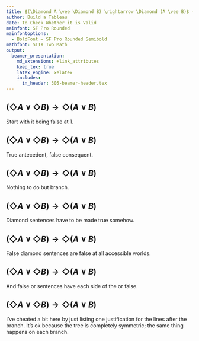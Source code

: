 ```yaml
---
title: $(\Diamond A \vee \Diamond B) \rightarrow \Diamond (A \vee B)$ (in K)
author: Build a Tableau
date: To Check Whether it is Valid
mainfont: SF Pro Rounded
mainfontoptions:
  - BoldFont = SF Pro Rounded Semibold
mathfont: STIX Two Math
output: 
  beamer_presentation:
    md_extensions: +link_attributes
    keep_tex: true
    latex_engine: xelatex
    includes:
      in_header: 305-beamer-header.tex
---
```


## $(\Diamond A \vee \Diamond B) \rightarrow \Diamond (A \vee B)$

\begin{oltableau}
[\pFmla{\False}{(\Diamond A \vee \Diamond B) \rightarrow \Diamond (A \vee B)}{1}, just = \TAss,
]
\end{oltableau}

\bigskip

Start with it being false at 1.

## $(\Diamond A \vee \Diamond B) \rightarrow \Diamond (A \vee B)$

\begin{oltableau}
[\pFmla{\False}{(\Diamond A \vee \Diamond B) \rightarrow \Diamond (A \vee B)}{1}, checked, just = \TAss,
  [\pFmla{\True}{\Diamond A \vee \Diamond B}{1}, just = {\TRule{\False}{\rightarrow}[1]},
    [\pFmla{\False}{\Diamond (A \vee B)}{1}, just = {\TRule{\False}{\rightarrow}[1]}
    ]
  ]
]
\end{oltableau}

\bigskip

True antecedent, false consequent.

## $(\Diamond A \vee \Diamond B) \rightarrow \Diamond (A \vee B)$

\begin{oltableau}
[\pFmla{\False}{(\Diamond A \vee \Diamond B) \rightarrow \Diamond (A \vee B)}{1}, checked, just = \TAss,
  [\pFmla{\True}{\Diamond A \vee \Diamond B}{1}, checked, just = {\TRule{\False}{\rightarrow}[1]},
    [\pFmla{\False}{\Diamond (A \vee B)}{1}, just = {\TRule{\False}{\rightarrow}[1]},
      [\pFmla{\True}{\Diamond A}{1}, just = {\TRule{\True}{\vee}[2]}]
      [\pFmla{\True}{\Diamond B}{1}, just = {\TRule{\True}{\vee}[2]}]
    ]
  ]
]
\end{oltableau}

\bigskip

Nothing to do but branch.


## $(\Diamond A \vee \Diamond B) \rightarrow \Diamond (A \vee B)$

\begin{oltableau}
[\pFmla{\False}{(\Diamond A \vee \Diamond B) \rightarrow \Diamond (A \vee B)}{1}, checked, just = \TAss,
  [\pFmla{\True}{\Diamond A \vee \Diamond B}{1}, checked, just = {\TRule{\False}{\rightarrow}[1]},
    [\pFmla{\False}{\Diamond (A \vee B)}{1}, just = {\TRule{\False}{\rightarrow}[1]},
      [\pFmla{\True}{\Diamond A}{1}, checked, just = {\TRule{\True}{\vee}[2]}
        [\pFmla{\True}{A}{1.1}, just = {\TRule{\True}{\Diamond}[4]}
        ]
      ]
      [\pFmla{\True}{\Diamond B}{1}, checked, just = {\TRule{\True}{\vee}[2]}
        [\pFmla{\True}{B}{1.2}, just = {\TRule{\True}{\Diamond}[4]}
        ]
      ]
    ]
  ]
]
\end{oltableau}

\bigskip

Diamond sentences have to be made true somehow.

## $(\Diamond A \vee \Diamond B) \rightarrow \Diamond (A \vee B)$

\begin{oltableau}
[\pFmla{\False}{(\Diamond A \vee \Diamond B) \rightarrow \Diamond (A \vee B)}{1}, checked, just = \TAss,
  [\pFmla{\True}{\Diamond A \vee \Diamond B}{1}, checked, just = {\TRule{\False}{\rightarrow}[1]},
    [\pFmla{\False}{\Diamond (A \vee B)}{1}, just = {\TRule{\False}{\rightarrow}[1]},
      [\pFmla{\True}{\Diamond A}{1}, checked, just = {\TRule{\True}{\vee}[2]}
        [\pFmla{\True}{A}{1.1}, just = {\TRule{\True}{\Diamond}[4]}
          [\pFmla{\False}{A \vee B}{1.1},  just = {\TRule{\False}{\Diamond}[3]}
          ]
        ]
      ]
      [\pFmla{\True}{\Diamond B}{1}, checked,  just = {\TRule{\True}{\vee}[2]}
        [\pFmla{\True}{B}{1.2}, just = {\TRule{\True}{\Diamond}[4]}
          [\pFmla{\False}{A \vee B}{1.2},  just = {\TRule{\False}{\Diamond}[3]}
          ]
        ]
      ]
    ]
  ]
]
\end{oltableau}

\bigskip

False diamond sentences are false at all accessible worlds.

## $(\Diamond A \vee \Diamond B) \rightarrow \Diamond (A \vee B)$

\begin{oltableau}
[\pFmla{\False}{(\Diamond A \vee \Diamond B) \rightarrow \Diamond (A \vee B)}{1}, checked, just = \TAss,
  [\pFmla{\True}{\Diamond A \vee \Diamond B}{1}, checked, just = {\TRule{\False}{\rightarrow}[1]},
    [\pFmla{\False}{\Diamond (A \vee B)}{1}, just = {\TRule{\False}{\rightarrow}[1]},
      [\pFmla{\True}{\Diamond A}{1}, checked, just = {\TRule{\True}{\vee}[2]}
        [\pFmla{\True}{A}{1.1}, just = {\TRule{\True}{\Diamond}[4]}
          [\pFmla{\False}{A \vee B}{1.1},  checked, just = {\TRule{\False}{\Diamond}[3]}
            [\pFmla{\False}{A}{1.1}, just = {\TRule{\False}{\vee}[6]}, close]
          ]
        ]
      ]
      [\pFmla{\True}{\Diamond B}{1}, checked, just = {\TRule{\True}{\vee}[2]}
        [\pFmla{\True}{B}{1.2}, just = {\TRule{\True}{\Diamond}[4]}
          [\pFmla{\False}{A \vee B}{1.2},  checked, just = {\TRule{\False}{\Diamond}[3]}
            [\pFmla{\False}{B}{1.2}, just = {\TRule{\False}{\vee}[6]}, close]
          ]
        ]
      ]
    ]
  ]
]
\end{oltableau}

\bigskip

And false or sentences have each side of the or false.

## $(\Diamond A \vee \Diamond B) \rightarrow \Diamond (A \vee B)$

\begin{oltableau}
[\pFmla{\False}{(\Diamond A \vee \Diamond B) \rightarrow \Diamond (A \vee B)}{1}, checked, just = \TAss,
  [\pFmla{\True}{\Diamond A \vee \Diamond B}{1}, checked, just = {\TRule{\False}{\rightarrow}[1]},
    [\pFmla{\False}{\Diamond (A \vee B)}{1}, just = {\TRule{\False}{\rightarrow}[1]},
      [\pFmla{\True}{\Diamond A}{1}, checked, just = {\TRule{\True}{\vee}[2]}
        [\pFmla{\True}{A}{1.1}, just = {\TRule{\True}{\Diamond}[4]}
          [\pFmla{\False}{A \vee B}{1.1},  checked, just = {\TRule{\False}{\Diamond}[3]}
            [\pFmla{\False}{A}{1.1}, just = {\TRule{\False}{\vee}[6]}, close]
          ]
        ]
      ]
      [\pFmla{\True}{\Diamond B}{1}, checked, just = {\TRule{\True}{\vee}[2]}
        [\pFmla{\True}{B}{1.2}, just = {\TRule{\True}{\Diamond}[4]}
          [\pFmla{\False}{A \vee B}{1.2}, checked,  just = {\TRule{\False}{\Diamond}[3]}
            [\pFmla{\False}{B}{1.2}, just = {\TRule{\False}{\vee}[6]}, close]
          ]
        ]
      ]
    ]
  ]
]
\end{oltableau}

I've cheated a bit here by just listing one justification for the lines after the branch. It's ok because the tree is completely symmetric; the same thing happens on each branch.

